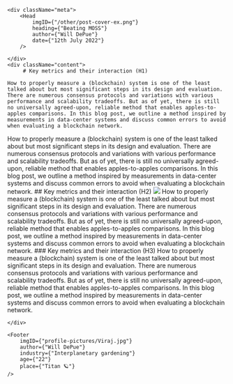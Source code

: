 
<div className="mx-60">

    <div className="meta">
        <Head
            imgID={"/other/post-cover-ex.png"}
            heading={"Beating MOSS"}
            author={"Will DePue"}
            date={"12th July 2022"}
        />
        
    </div>
    <div className="content">
         # Key metrics and their interaction (H1)

    How to properly measure a (blockchain) system is one of the least talked about but most significant steps in its design and evaluation. There are numerous consensus protocols and variations with various performance and scalability tradeoffs. But as of yet, there is still no universally agreed-upon, reliable method that enables apples-to-apples comparisons. In this blog post, we outline a method inspired by measurements in data-center systems and discuss common errors to avoid when evaluating a blockchain network.

How to properly measure a (blockchain) system is one of the least talked about but most significant steps in its design and evaluation. There are numerous consensus protocols and variations with various performance and scalability tradeoffs. But as of yet, there is still no universally agreed-upon, reliable method that enables apples-to-apples comparisons. In this blog post, we outline a method inspired by measurements in data-center systems and discuss common errors to avoid when evaluating a blockchain network.
    ## Key metrics and their interaction (H2)
    ![](https://waitbutwhy.com/wp-content/uploads/2020/01/8.png)
    How to properly measure a (blockchain) system is one of the least talked about but most significant steps in its design and evaluation. There are numerous consensus protocols and variations with various performance and scalability tradeoffs. But as of yet, there is still no universally agreed-upon, reliable method that enables apples-to-apples comparisons. In this blog post, we outline a method inspired by measurements in data-center systems and discuss common errors to avoid when evaluating a blockchain network.
    ### Key metrics and their interaction (H3)
    How to properly measure a (blockchain) system is one of the least talked about but most significant steps in its design and evaluation. There are numerous consensus protocols and variations with various performance and scalability tradeoffs. But as of yet, there is still no universally agreed-upon, reliable method that enables apples-to-apples comparisons. In this blog post, we outline a method inspired by measurements in data-center systems and discuss common errors to avoid when evaluating a blockchain network.
    
    </div>

    <Footer
        imgID={"profile-pictures/Viraj.jpg"}
        author={"Will DePue"}
        industry={"Interplanetary gardening"}
        age={"22"}
        place={"Titan 🪐"}
    /> 
       
</div>